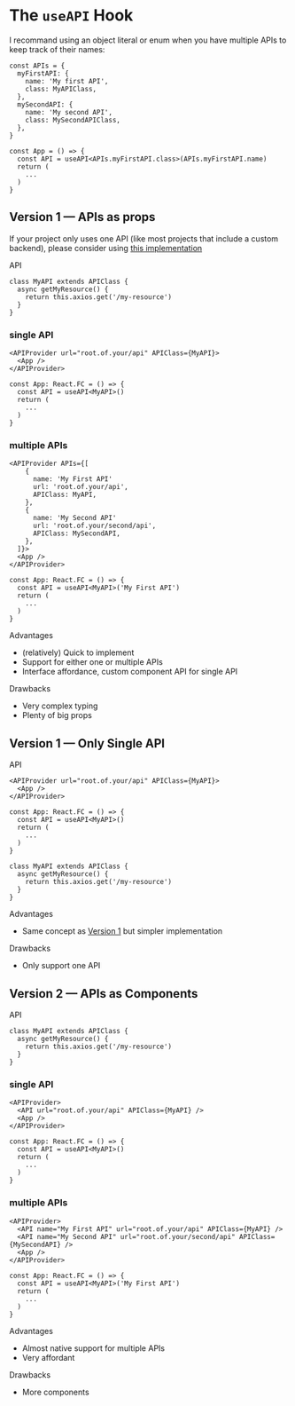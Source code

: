 

<Meta title="Hooks/useAPI/Study" />

# The <code>useAPI</code> Hook

<Tip>
  I recommand using an object literal or enum when you have multiple APIs to keep track of their names:
</Tip>

```tsx
const APIs = {
  myFirstAPI: {
    name: 'My first API',
    class: MyAPIClass,
  },
  mySecondAPI: {
    name: 'My second API',
    class: MySecondAPIClass,
  },
}
```
```tsx
const App = () => {
  const API = useAPI<APIs.myFirstAPI.class>(APIs.myFirstAPI.name)
  return (
    ...
  )
}
```

## Version 1 — APIs as props

<TryBadge href="?path=/docs/hooks-useapi-v1-apis-as-props--default" />

<Tip>If your project only uses one API (like most projects that include a custom backend), please consider using <a href="/?path=/docs/hooks-useapi-study--page#version-1--only-single-api">this implementation</a></Tip>

<div className="subheading">API</div>

```tsx
class MyAPI extends APIClass {
  async getMyResource() {
    return this.axios.get('/my-resource')
  }
}
```

### single API
```tsx
<APIProvider url="root.of.your/api" APIClass={MyAPI}>
  <App />
</APIProvider>
```
```tsx
const App: React.FC = () => {
  const API = useAPI<MyAPI>()
  return (
    ...
  )
}
```

### multiple APIs
```tsx
<APIProvider APIs={[
    {
      name: 'My First API'
      url: 'root.of.your/api',
      APIClass: MyAPI,
    },
    {
      name: 'My Second API'
      url: 'root.of.your/second/api',
      APIClass: MySecondAPI,
    },
  ]}>
  <App />
</APIProvider>
```
```tsx
const App: React.FC = () => {
  const API = useAPI<MyAPI>('My First API')
  return (
    ...
  )
}
```

<div className="subheading">Advantages</div>
<ul>
  <li>(relatively) Quick to implement</li>
  <li>Support for either one or multiple APIs</li>
  <li>Interface affordance, custom component API for single API</li>
</ul>

<div className="subheading">Drawbacks</div>
<ul>
  <li>Very complex typing</li>
  <li>Plenty of big props</li>
</ul>

## Version 1 — Only Single API

<TryBadge href="?path=/docs/hooks-useapi-v1-only-single-api--default" />

<div className="subheading">API</div>

```tsx
<APIProvider url="root.of.your/api" APIClass={MyAPI}>
  <App />
</APIProvider>
```
```tsx
const App: React.FC = () => {
  const API = useAPI<MyAPI>()
  return (
    ...
  )
}
```
```tsx
class MyAPI extends APIClass {
  async getMyResource() {
    return this.axios.get('/my-resource')
  }
}
```

<div className="subheading">Advantages</div>
<ul>
  <li>Same concept as <a href="/?path=/docs/hooks-useapi-study--page#version-1--apis-as-props">Version 1</a> but simpler implementation</li>
</ul>

<div className="subheading">Drawbacks</div>
<ul>
  <li>Only support one API</li>
</ul>

## Version 2 — APIs as Components

<TryBadge href="/?path=/docs/hooks-useapi-v2-apis-as-components--default" />

<div className="subheading">API</div>

```tsx
class MyAPI extends APIClass {
  async getMyResource() {
    return this.axios.get('/my-resource')
  }
}
```

### single API
```tsx
<APIProvider>
  <API url="root.of.your/api" APIClass={MyAPI} />
  <App />
</APIProvider>
```
```tsx
const App: React.FC = () => {
  const API = useAPI<MyAPI>()
  return (
    ...
  )
}
```

### multiple APIs
```tsx
<APIProvider>
  <API name="My First API" url="root.of.your/api" APIClass={MyAPI} />
  <API name="My Second API" url="root.of.your/second/api" APIClass={MySecondAPI} />
  <App />
</APIProvider>
```
```tsx
const App: React.FC = () => {
  const API = useAPI<MyAPI>('My First API')
  return (
    ...
  )
}
```

<div className="subheading">Advantages</div>
<ul>
  <li>Almost native support for multiple APIs</li>
  <li>Very affordant</li>
</ul>

<div className="subheading">Drawbacks</div>
<ul>
  <li>More components</li>
</ul>
